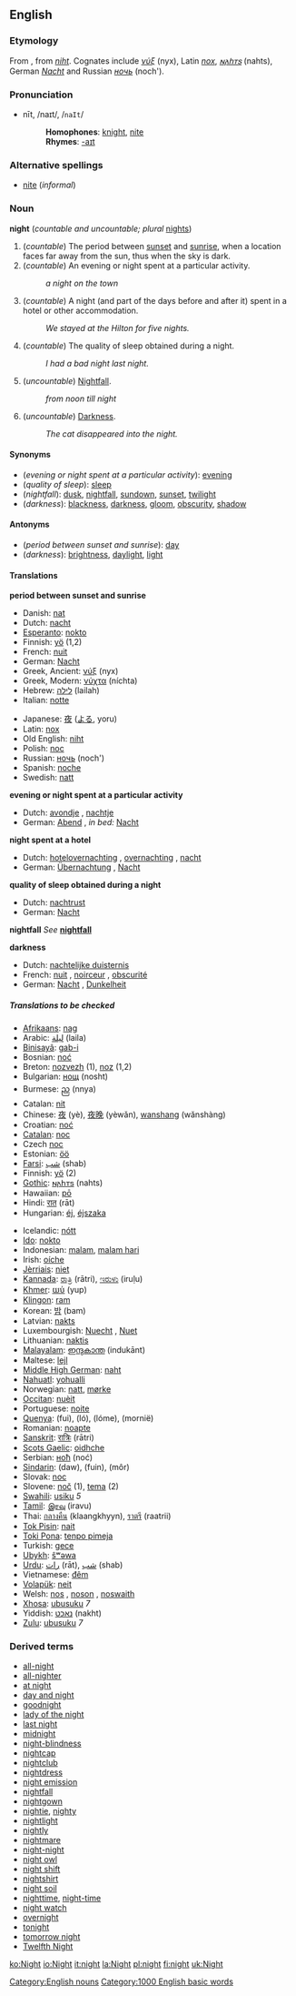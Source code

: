 ==English==
[[Category:English nouns]]
===Etymology===
From {{enm}}, from {{ang}} ''[[niht]]''. Cognates include {{grc}} ''[[νύξ]]'' (nyx), Latin ''[[nox]]'', {{got}} ''[[𐌽𐌰𐌷𐍄𐍃]]'' (nahts), German ''[[Nacht]]'' and Russian ''[[ночь]]'' (noch').

===Pronunciation===
*nīt, /naɪt/, /<tt>naIt</tt>/
*:'''Homophones''': [[knight]], [[nite]]
*:'''Rhymes''': [[Rhymes:English:-aɪt|-aɪt]]

===Alternative spellings===
*[[nite]] (''informal'')

===Noun===
{{Wikipedia}}
'''night''' (''countable and uncountable; plural'' [[nights]])

#(''countable'') The period between [[sunset]] and [[sunrise]], when a location faces far away from the sun, thus when the sky is dark.
#(''countable'') An evening or night spent at a particular activity.
#:''a night on the town''
#(''countable'') A night (and part of the days before and after it) spent in a hotel or other accommodation.
#:''We stayed at the Hilton for five nights.''
#(''countable'') The quality of sleep obtained during a night.
#:''I had a bad night last night.''
#(''uncountable'') [[Nightfall]].
#:''from noon till night''
#(''uncountable'') [[Darkness]].
#:''The cat disappeared into the night.''

====Synonyms====
*(''evening or night spent at a particular activity''): [[evening]]
*(''quality of sleep''): [[sleep]]
*(''nightfall''): [[dusk]], [[nightfall]], [[sundown]], [[sunset]], [[twilight]]
*(''darkness''): [[blackness]], [[darkness]], [[gloom]], [[obscurity]], [[shadow]]

====Antonyms====
*(''period between sunset and sunrise''): [[day]]
*(''darkness''): [[brightness]], [[daylight]], [[light]]

====Translations====

'''period between sunset and sunrise'''
{{top}}
*Danish: [[nat]]
*Dutch: [[nacht]] {{m}}
*[[Esperanto]]: [[nokto]]
*Finnish: [[yö]] (1,2)
*French: [[nuit]] {{f}}
*German: [[Nacht]] {{f}}
*Greek, Ancient: [[νύξ]] (nyx) {{f}}
*Greek, Modern: [[νύχτα]] (níchta) {{f}}
*Hebrew: [[לילה]] (lailah) {{m}}
*Italian: [[notte]] {{f}}
{{mid}}
*Japanese: [[夜]] ([[よる]], yoru)
*Latin: [[nox]] {{f}}
*Old English: [[niht]] {{f}}
*Polish: [[noc]] {{f}}
*Russian: [[ночь]] (noch') {{f}}
*Spanish: [[noche]] {{f}}
*Swedish: [[natt]] {{c}}
{{bottom}}

'''evening or night spent at a particular activity'''
{{top}}
*Dutch: [[avondje]] {{n}}, [[nachtje]] {{n}}
*German: [[Abend]] {{m}}, ''in bed:'' [[Nacht]] {{f}}
{{mid}}
{{bottom}}

'''night spent at a hotel'''
{{top}}
*Dutch: [[hotelovernachting]] {{f}}, [[overnachting]] {{f}}, [[nacht]] {{m}}
*German: [[Übernachtung]] {{f}}, [[Nacht]] {{f}}
{{mid}}
{{bottom}}

'''quality of sleep obtained during a night'''
{{top}}
*Dutch: [[nachtrust]] {{m}}
*German: [[Nacht]] {{f}}
{{mid}}
{{bottom}}

'''nightfall'''
''See'' '''[[nightfall]]'''

'''darkness'''
{{top}}
*Dutch: [[nachtelijke duisternis]] {{f}}
*French: [[nuit]] {{f}}, [[noirceur]] {{f}}, [[obscurité]] {{f}}
*German: [[Nacht]] {{f}}, [[Dunkelheit]] {{f}}
{{mid}}
{{bottom}}

=====Translations to be checked=====
<!--Remove this section once all of the translations below have been moved into the tables above.-->
{{checktrans}}
{{top}}
*[[Afrikaans]]: [[nag]]
*Arabic: [[ليلة]] (laila) {{m}}
*[[Binisayâ]]: [[gab-i]]
*Bosnian: [[noć]] {{f}}
*Breton: [[nozvezh]] {{f}} (1), [[noz]] {{f}} (1,2)
*Bulgarian: [[нощ]] (nosht) {{f}}
*Burmese: [[ည]] (nnya)
*Catalan: [[nit]] {{f}}
*Chinese: [[夜]] (yè), [[夜晚]] (yèwǎn), [[wanshang]] (wănshàng)
*Croatian: [[noć]] {{f}}
*[[Catalan]]: [[noc]] {{f}}
*Czech [[noc]]
*Estonian: [[öö]]
*[[Farsi]]: [[شب]] (shab)
*Finnish: [[yö]] (2)
*[[Gothic]]: [[𐌽𐌰𐌷𐍄𐍃]] (nahts)
*Hawaiian: [[pō]]
*Hindi: [[रात]] (rāt)
*Hungarian: [[éj]], [[éjszaka]]
{{mid}}
*Icelandic: [[nótt]] {{f}}
*[[Ido]]: [[nokto]]
*Indonesian: [[malam]], [[malam hari]]
*Irish: [[oíche]] {{f}}
*[[Jèrriais]]:  [[niet]] {{f}}
*[[Kannada]]: [[ರಾತ್ರಿ]] (rātri), [[ಇರುಳು]] (iruḷu)
*[[Khmer]]: [[យប់]] (yup)
*[[Klingon]]: [[ram#Klingon|ram]]
*Korean: [[밤]] (bam)
*Latvian: [[nakts]] {{f}}
*Luxembourgish: [[Nuecht]] {{f}}, [[Nuet]] {{f}}
*Lithuanian: [[naktis]] {{f}}
*[[Malayalam]]: [[ഇന്ദുകാന്ത]] (indukānt)
*Maltese: [[lejl]] {{m}}
*[[Middle High German]]: [[naht]] {{f}}
*[[Nahuatl]]: [[yohualli]]
*Norwegian: [[natt]], [[mørke]]
*[[Occitan]]: [[nuèit]]
*Portuguese: [[noite]] {{f}}
*[[Quenya]]: (fui), (ló), (lóme), (mornië)
*Romanian: [[noapte]] {{f}}
*[[Sanskrit]]: [[रात्रिः]] (rātri)
*[[Scots Gaelic]]: [[oidhche]] {{f}}
*Serbian: [[ноћ]] (noć) {{f}}
*[[Sindarin]]: (daw), (fuin), (môr)
*Slovak: [[noc]] {{f}}
*Slovene: [[noč]] {{f}} (1), [[tema]] {{f}} (2)
*[[Swahili]]: [[usiku]] ''5''
*[[Tamil]]: [[இரவு]] (iravu)
*Thai: [[กลางคืน]] (klaangkhyyn), [[ราตรี]] (raatrii)
*[[Tok Pisin]]: [[nait]]
*[[Toki Pona]]: [[tenpo pimeja]]
*Turkish: [[gece]]
*[[Ubykh]]: [[ŝʷəwa]]
*[[Urdu]]: [[رات]] (rāt), [[شب]] (shab)
*Vietnamese: [[đêm]]
*[[Volapük]]: [[neit]]
*Welsh: [[nos]] {{f}}, [[noson]] {{f}}, [[noswaith]] {{f}}
*[[Xhosa]]: [[ubusuku]] ''7''
*Yiddish: [[נאַכט]] (nakht) {{f}}
*[[Zulu]]: [[ubusuku]] ''7''
{{bottom}}

===Derived terms===
*[[all-night]]<!--adjective: that goes on all night-->
*[[all-nighter]]
*[[at night]]
*[[day and night]]
*[[goodnight]]
*[[lady of the night]]
*[[last night]]
*[[midnight]]
*[[night-blindness]]
*[[nightcap]]
*[[nightclub]]
*[[nightdress]]
*[[night emission]]
*[[nightfall]]
*[[nightgown]]
*[[nightie]], [[nighty]]
*[[nightlight]]
*[[nightly]]
*[[nightmare]]
*[[night-night]]
*[[night owl]]
*[[night shift]]
*[[nightshirt]]
*[[night soil]]
*[[nighttime]], [[night-time]]
*[[night watch]]
*[[overnight]]
*[[tonight]]
*[[tomorrow night]]
*[[Twelfth Night]]
<!--no "yesterday night" - "last night" is used-->
 
[[Category:1000 English basic words]]

[[ko:Night]]
[[io:Night]]
[[it:night]]
[[la:Night]]
[[pl:night]]
[[fi:night]]
[[uk:Night]]